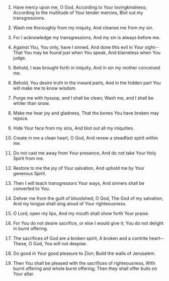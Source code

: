 
1. Have mercy upon me, O God, According to Your lovingkindness; According to the multitude of Your tender mercies, Blot out my transgressions.

2. Wash me thoroughly from my iniquity, And cleanse me from my sin.

3. For I acknowledge my transgressions, And my sin is always before me.

4. Against You, You only, have I sinned, And done this evil in Your sight-- That You may be found just when You speak, And blameless when You judge.

5. Behold, I was brought forth in iniquity, And in sin my mother conceived me.

6. Behold, You desire truth in the inward parts, And in the hidden part You will make me to know wisdom.

7. Purge me with hyssop, and I shall be clean; Wash me, and I shall be whiter than snow.

8. Make me hear joy and gladness, That the bones You have broken may rejoice.

9. Hide Your face from my sins, And blot out all my iniquities.

10. Create in me a clean heart, O God, And renew a steadfast spirit within me.

11. Do not cast me away from Your presence, And do not take Your Holy Spirit from me.

12. Restore to me the joy of Your salvation, And uphold me by Your generous Spirit.

13. Then I will teach transgressors Your ways, And sinners shall be converted to You.

14. Deliver me from the guilt of bloodshed, O God, The God of my salvation, And my tongue shall sing aloud of Your righteousness.

15. O Lord, open my lips, And my mouth shall show forth Your praise.

16. For You do not desire sacrifice, or else I would give it; You do not delight in burnt offering.

17. The sacrifices of God are a broken spirit, A broken and a contrite heart-- These, O God, You will not despise.

18. Do good in Your good pleasure to Zion; Build the walls of Jerusalem.

19. Then You shall be pleased with the sacrifices of righteousness, With burnt offering and whole burnt offering; Then they shall offer bulls on Your altar.


